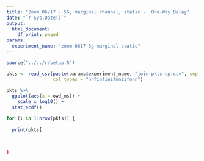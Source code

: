 ```yaml
---
title: "Zoom 06/17 - 5G, marginal channel, static -  One-Way Delay"
date: "`r Sys.Date()`"
output:
  html_document:
    df_print: paged
params:
  experiment_name: "zoom-0617-5g-marginal-static"
---
```





```R
source("../../r/setup.R")
```

```r
pkts <- read_csv(paste(params$experiment_name, "join-pkts-up.csv", sep = "-"),
                 col_types = "nnfinfinifnniifnnn")
```

```r
pkts %>%
  ggplot(aes(x = owd_ms)) +
    scale_x_log10() +
  stat_ecdf()
```

```r
for (i in 1:nrow(pkts)) {
  
  print(pkts[
  
  
  
}
```

